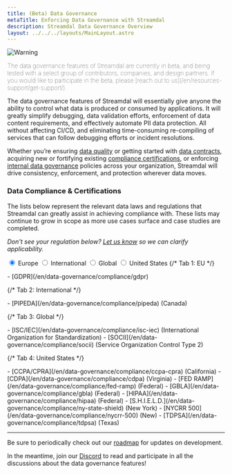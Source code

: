 ```yaml
---
title: (Beta) Data Governance
metaTitle: Enforcing Data Governance with Streamdal
description: Streamdal Data Governance Overview
layout: ../../../layouts/MainLayout.astro
---
```



<Changes />

<Notification type="checked">
  <img src={beta} alt="Warning" />
  <p style="font-weight: lighter;">The data governance features of Streamdal 
  are currently in beta, and being tested with a select group of contributors, 
  companies, and design partners. If you would like to participate in the beta, 
  please 
  [reach out to us](/en/resources-support/get-support/).</p>
</Notification>

The data governance features of Streamdal will essentially give anyone the 
ability to control what data is produced or consumed by applications. It will 
greatly simplify debugging, data validation efforts, enforcement of data 
content requirements, and effectively automate PII data protection. All without 
affecting CI/CD, and eliminating time-consuming re-compiling of services that 
can follow debugging efforts or incident resolutions.

Whether you’re ensuring [data quality](/en/data-governance/data-quality) 
or getting started with [data contracts](/en/data-governance/data-quality), 
acquiring new or fortifying existing 
[compliance certifications](/en/data-governance/overview/#data-compliance--certifications), 
or enforcing [internal data governance](/en/data-governance/data-quality#internal-data-governance) 
policies across your organization, Streamdal will drive consistency, 
enforcement, and protection wherever data moves. 

### Data Compliance & Certifications

The lists below represent the relevant data laws and regulations that Streamdal 
can greatly assist in achieving compliance with. These lists may continue to 
grow in scope as more use cases surface and case studies are completed.

_Don't see your regulation below? 
[Let us know](/en/resources-support/get-support/) so we can clarify 
applicability._

<div class="pc-tabx w-full max-w-2xl m-0">
  <input checked id="tab1" type="radio" name="pct" class="hidden peer/tab1" />
  <label
    for="tab1"
    class="font-medium text-sm leading-7 float-left py-4 px-6 border-b-2 border-purple-divider mb--4 text-white peer-checked/tab1:border-b-4 peer-checked/tab1:border-purple-bright peer-checked/tab1:font-bold"
  >
    Europe
  </label>
  <input id="tab2" type="radio" name="pct" class="hidden peer/tab2" />
  <label
    for="tab2"
    class="font-medium text-sm leading-7 float-left py-4 px-6 border-b-2 border-purple-divider mb--4 text-white peer-checked/tab2:border-b-4 peer-checked/tab2:border-purple-bright peer-checked/tab2:font-bold"
  >
    International
  </label>
  <input id="tab3" type="radio" name="pct" class="hidden peer/tab3" />
  <label
    for="tab3"
    class="font-medium text-sm leading-7 float-left py-4 px-6 border-b-2 border-purple-divider mb--4 text-white peer-checked/tab3:border-b-4 peer-checked/tab3:border-purple-bright peer-checked/tab3:font-bold"
  >
    Global
  </label>
  <input id="tab4" type="radio" name="pct" class="hidden peer/tab4" />
  <label
    for="tab4"
    class="font-medium text-sm leading-7 float-left py-4 px-6 border-b-2 border-purple-divider mb--4 text-white peer-checked/tab4:border-b-4 peer-checked/tab4:border-purple-bright peer-checked/tab4:font-bold"
  >
    United States
  </label>
{/* Tab 1: EU */}
  <div class="hidden peer-checked/tab1:block clear-both p-5 w-full">
<p>
- [GDPR](/en/data-governance/compliance/gdpr)
</p>
  </div>
{/* Tab 2: International */}
  <div class="hidden peer-checked/tab2:block clear-both p-5 w-full">
<p>
- [PIPEDA](/en/data-governance/compliance/pipeda) (Canada)
</p>
  </div>
{/* Tab 3: Global */}
  <div class="hidden peer-checked/tab3:block clear-both p-5 w-full">
<p>
- [ISC/IEC](/en/data-governance/compliance/isc-iec) 
  (International Organization for Standardization)
- [SOCII](/en/data-governance/compliance/socii) 
  (Service Organization Control Type 2)
</p>
  </div>
{/* Tab 4: United States */}
    <div class="hidden peer-checked/tab4:block clear-both p-5 w-full">
<p>
- [CCPA/CPRA](/en/data-governance/compliance/ccpa-cpra) (California)
- [CDPA](/en/data-governance/compliance/cdpa) (Virginia)
- [FED RAMP](/en/data-governance/compliance/fed-ramp) (Federal)
- [GBLA](/en/data-governance/compliance/gbla) (Federal)
- [HIPAA](/en/data-governance/compliance/hipaa) (Federal)
- [S.H.I.E.L.D.](/en/data-governance/compliance/ny-state-shield) (New York)
- [NYCRR 500](/en/data-governance/compliance/nycrr-500) (New)
- [TDPSA](/en/data-governance/compliance/tdpsa) (Texas)
</p>
  </div>
</div>

---

Be sure to periodically check out our 
[roadmap](/en/resources-support/roadmap) for updates on 
development.

In the meantime, join our [Discord](https://discord.gg/streamdal) to read and 
participate in all the discussions about the data governance features!